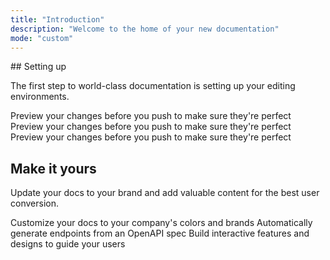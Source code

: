 ```yaml
---
title: "Introduction"
description: "Welcome to the home of your new documentation"
mode: "custom"
---
```


<div style={{ maxWidth:"86rem",margin:"0 auto" }}>
## Setting up

The first step to world-class documentation is setting up your editing environments.

<CardGroup cols={3}>
  <Card title="SDKs" icon="layer-plus" href="https://mintlify.com/docs/quickstart">
    Preview your changes before you push to make sure they're perfect
  </Card>
  <Card title="UIKits" icon="palette" href="https://mintlify.com/docs/development">
    Preview your changes before you push to make sure they're perfect
  </Card>
  <Card title="API References" icon="code" href="https://mintlify.com/docs/development">
    Preview your changes before you push to make sure they're perfect
  </Card>
</CardGroup>

## Make it yours

Update your docs to your brand and add valuable content for the best user conversion.

<CardGroup cols={3}>
  <Card title="Social+ Portal" icon="palette" href="https://mintlify.com/docs/settings/global">
    Customize your docs to your company's colors and brands
  </Card>
  <Card title="Social+ Console" icon="code" href="https://mintlify.com/docs/api-playground/openapi">
    Automatically generate endpoints from an OpenAPI spec
  </Card>
  <Card title="Social+ Dashboard" icon="screwdriver-wrench" href="https://mintlify.com/docs/content/components/accordions">
    Build interactive features and designs to guide your users
  </Card>
</CardGroup>

</div>
